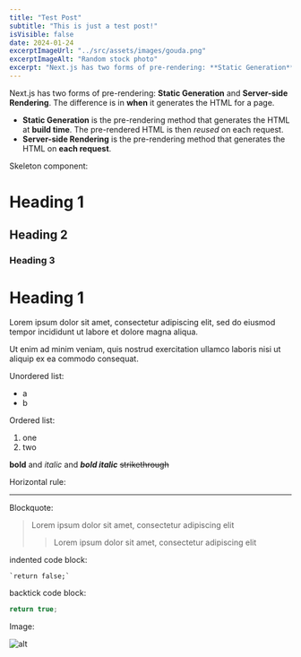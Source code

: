 ```yaml
---
title: "Test Post"
subtitle: "This is just a test post!"
isVisible: false
date: 2024-01-24
excerptImageUrl: "../src/assets/images/gouda.png"
excerptImageAlt: "Random stock photo"
excerpt: "Next.js has two forms of pre-rendering: **Static Generation** and **Server-side Rendering**. The difference is in **when** it generates the HTML for a page."
---
```


Next.js has two forms of pre-rendering: **Static Generation** and **Server-side Rendering**. The difference is in **when** it generates the HTML for a page.

- **Static Generation** is the pre-rendering method that generates the HTML at **build time**. The pre-rendered HTML is then _reused_ on each request.
- **Server-side Rendering** is the pre-rendering method that generates the HTML on **each request**.

Skeleton component:


<Skeleton />

# Heading 1

## Heading 2

### Heading 3

# Heading 1

Lorem ipsum dolor sit amet, consectetur adipiscing elit, sed do eiusmod tempor incididunt ut labore et dolore magna aliqua.

Ut enim ad minim veniam, quis nostrud exercitation ullamco laboris nisi ut aliquip ex ea commodo consequat.

Unordered list:

- a
- b

Ordered list:

1. one
2. two

**bold** and _italic_ and **_bold italic_**
~~strikethrough~~

Horizontal rule:

---

Blockquote:

> Lorem ipsum dolor sit amet, consectetur adipiscing elit
>
> > Lorem ipsum dolor sit amet, consectetur adipiscing elit

indented code block:

    `return false;`

backtick code block:

```js
return true;
```

Image:

![alt](https://picsum.photos/200)
